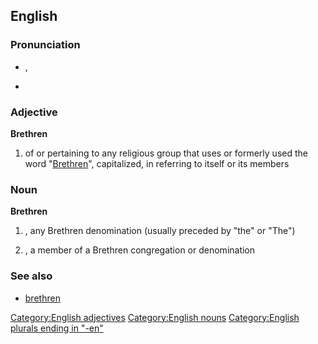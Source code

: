 ==English==
===Pronunciation===
* {{IPA|/ˈbrɛθrən/}}, {{SAMPA|/'brETr@n/}}
* {{audio|en-us-brethren.ogg|Audio (US)}}

===Adjective===
'''Brethren'''

# of or pertaining to any religious group that uses or formerly used the word "[[brethren|Brethren]]", capitalized, in referring to itself or its members

===Noun===
'''Brethren'''

# {{p}}, {{informal}} any Brethren denomination (usually preceded by "the" or "The")
# {{s}}, a member of a Brethren congregation or denomination

===See also===
* [[brethren]]

[[Category:English adjectives]]
[[Category:English nouns]]
[[Category:English plurals ending in "-en"]]